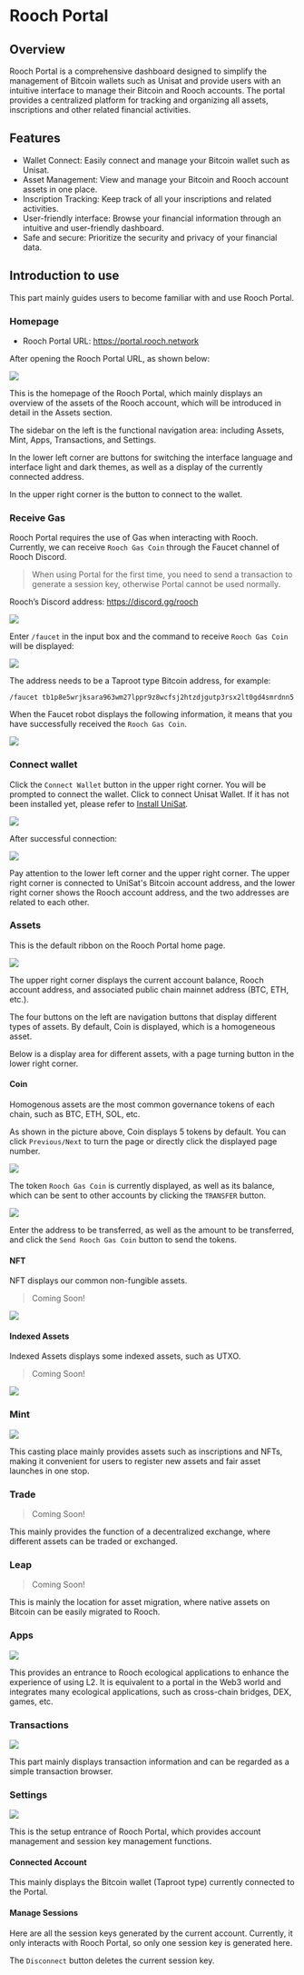# Rooch Portal

## Overview

Rooch Portal is a comprehensive dashboard designed to simplify the management of Bitcoin wallets such as Unisat and provide users with an intuitive interface to manage their Bitcoin and Rooch accounts. The portal provides a centralized platform for tracking and organizing all assets, inscriptions and other related financial activities.

## Features

- Wallet Connect: Easily connect and manage your Bitcoin wallet such as Unisat.
- Asset Management: View and manage your Bitcoin and Rooch account assets in one place.
- Inscription Tracking: Keep track of all your inscriptions and related activities.
- User-friendly interface: Browse your financial information through an intuitive and user-friendly dashboard.
- Safe and secure: Prioritize the security and privacy of your financial data.

## Introduction to use

This part mainly guides users to become familiar with and use Rooch Portal.

### Homepage

- Rooch Portal URL: https://portal.rooch.network

After opening the Rooch Portal URL, as shown below:

![](/docs/portal/portal-home.png)

This is the homepage of the Rooch Portal, which mainly displays an overview of the assets of the Rooch account, which will be introduced in detail in the Assets section.

The sidebar on the left is the functional navigation area: including Assets, Mint, Apps, Transactions, and Settings.

In the lower left corner are buttons for switching the interface language and interface light and dark themes, as well as a display of the currently connected address.

In the upper right corner is the button to connect to the wallet.

### Receive Gas

Rooch Portal requires the use of Gas when interacting with Rooch. Currently, we can receive `Rooch Gas Coin` through the Faucet channel of Rooch Discord.

> When using Portal for the first time, you need to send a transaction to generate a session key, otherwise Portal cannot be used normally.

Rooch’s Discord address: https://discord.gg/rooch

![](/docs/portal/discord-gas-channel.png)

Enter `/faucet` in the input box and the command to receive `Rooch Gas Coin` will be displayed:

![](/docs/portal/discord-gas-command.png)

The address needs to be a Taproot type Bitcoin address, for example:

```command
/faucet tb1p8e5wrjksara963wm27lppr9z8wcfsj2htzdjgutp3rsx2lt0gd4smrdnn5
```

When the Faucet robot displays the following information, it means that you have successfully received the `Rooch Gas Coin`.

![](/docs/portal/discord-gas-obtain.png)

### Connect wallet

Click the `Connect Wallet` button in the upper right corner. You will be prompted to connect the wallet. Click to connect Unisat Wallet. If it has not been installed yet, please refer to [Install UniSat](./miscellaneous/install-unisat.en-US.mdx).

![](/docs/portal/connect-wallet.png)

After successful connection:

![](/docs/portal/assets.png)

Pay attention to the lower left corner and the upper right corner. The upper right corner is connected to UniSat's Bitcoin account address, and the lower right corner shows the Rooch account address, and the two addresses are related to each other.

### Assets

This is the default ribbon on the Rooch Portal home page.

![](/docs/portal/assets-show-coin.png)

The upper right corner displays the current account balance, Rooch account address, and associated public chain mainnet address (BTC, ETH, etc.).

The four buttons on the left are navigation buttons that display different types of assets. By default, Coin is displayed, which is a homogeneous asset.

Below is a display area for different assets, with a page turning button in the lower right corner.

#### Coin

Homogenous assets are the most common governance tokens of each chain, such as BTC, ETH, SOL, etc.

As shown in the picture above, Coin displays 5 tokens by default. You can click `Previous/Next` to turn the page or directly click the displayed page number.

![](/docs/portal/assets-transfer.png)

The token `Rooch Gas Coin` is currently displayed, as well as its balance, which can be sent to other accounts by clicking the `TRANSFER` button.

![](/docs/portal/transfer-coin.png)

Enter the address to be transferred, as well as the amount to be transferred, and click the `Send Rooch Gas Coin` button to send the tokens.

#### NFT

NFT displays our common non-fungible assets.

> Coming Soon!

![](/docs/portal/assets-nft.png)

#### Indexed Assets

Indexed Assets displays some indexed assets, such as UTXO.

> Coming Soon!

![](/docs/portal/index-assets.png)

### Mint

![](/docs/portal/mint.png)

This casting place mainly provides assets such as inscriptions and NFTs, making it convenient for users to register new assets and fair asset launches in one stop.

### Trade

> Coming Soon!

This mainly provides the function of a decentralized exchange, where different assets can be traded or exchanged.

### Leap

> Coming Soon!

This is mainly the location for asset migration, where native assets on Bitcoin can be easily migrated to Rooch.

### Apps

![](/docs/portal/apps.png)

This provides an entrance to Rooch ecological applications to enhance the experience of using L2. It is equivalent to a portal in the Web3 world and integrates many ecological applications, such as cross-chain bridges, DEX, games, etc.

### Transactions

![](/docs/portal/transactions.png)

This part mainly displays transaction information and can be regarded as a simple transaction browser.

### Settings

![](/docs/portal/settings.png)

This is the setup entrance of Rooch Portal, which provides account management and session key management functions.

#### Connected Account

This mainly displays the Bitcoin wallet (Taproot type) currently connected to the Portal.

#### Manage Sessions

Here are all the session keys generated by the current account. Currently, it only interacts with Rooch Portal, so only one session key is generated here.

The `Disconnect` button deletes the current session key.
